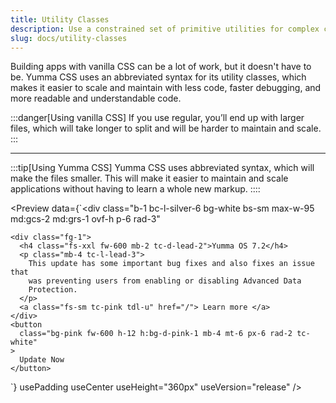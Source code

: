 ```yaml
---
title: Utility Classes
description: Use a constrained set of primitive utilities for complex components.
slug: docs/utility-classes
---
```



Building apps with vanilla CSS can be a lot of work, but it doesn't have to be. Yumma CSS uses an abbreviated syntax for its utility classes, which makes it easier to scale and maintain with less code, faster debugging, and more readable and understandable code.

:::danger[Using vanilla CSS]
If you use regular, you’ll end up with larger files, which will take longer to split and will be harder to maintain and scale.
:::

<Preview data={cardExample} useHeight="360px" usePadding useCenter />

---

:::tip[Using Yumma CSS]
Yumma CSS uses abbreviated syntax, which will make the files smaller. This will make it easier to maintain and scale applications without having to learn a whole new markup.
::::

<Preview
  data={`<div
    class="b-1 bc-l-silver-6 bg-white bs-sm max-w-95 md:gcs-2 md:grs-1 ovf-h p-6 rad-3"
  >
    <div class="fg-1">
      <h4 class="fs-xxl fw-600 mb-2 tc-d-lead-2">Yumma OS 7.2</h4>
      <p class="mb-4 tc-l-lead-3">
        This update has some important bug fixes and also fixes an issue that
        was preventing users from enabling or disabling Advanced Data
        Protection.
      </p>
      <a class="fs-sm tc-pink tdl-u" href="/"> Learn more </a>
    </div>
    <button
      class="bg-pink fw-600 h-12 h:bg-d-pink-1 mb-4 mt-6 px-6 rad-2 tc-white"
    >
      Update Now
    </button>
  </div>`}
  usePadding
  useCenter
  useHeight="360px"
  useVersion="release"
/>

